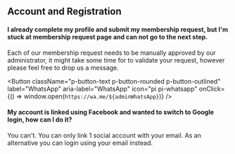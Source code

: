 

## Account and Registration

#### I already complete my profile and submit my membership request, but I'm stuck at membership request page and can not go to the next step.

Each of our membership request needs to be manually approved by our administrator,
it might take some time for to validate your request, however please feel free to drop us a message.

<Button
  className="p-button-text p-button-rounded p-button-outlined"
  label="WhatsApp"
  aria-label="WhatsApp"
  icon="pi pi-whatsapp"
  onClick={() => window.open(`https://wa.me/${adminWhatsApp}`)}
/>

#### My account is linked using Facebook and wanted to switch to Google login, how can I do it?

You can't. You can only link 1 social account with your email. As an alternative you can login using your email instead.

